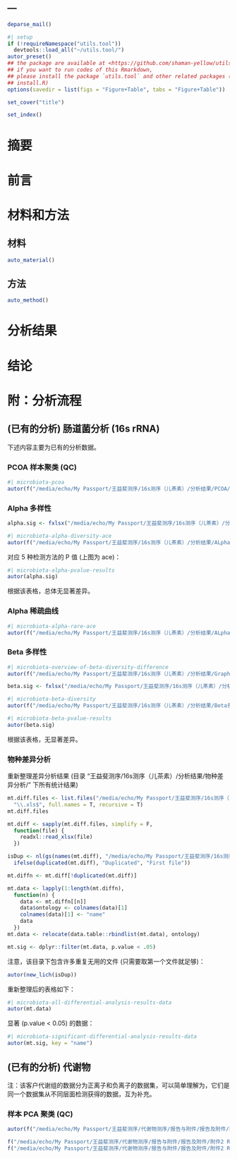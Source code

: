 ---
---

```r
deparse_mail()
```

```r
#| setup
if (!requireNamespace("utils.tool"))
  devtools::load_all("~/utils.tool/")
autor_preset()
## the package are available at <https://github.com/shaman-yellow/utils.tool>
## if you want to run codes of this Rmarkdown,
## please install the package `utils.tool` and other related packages (run
## install.R)
options(savedir = list(figs = "Figure+Table", tabs = "Figure+Table"))
```

```r
set_cover("title")
```

```r
set_index()
```

# 摘要 {#abstract}

# 前言 {#introduction}

# 材料和方法 {#methods}

## 材料

```r
auto_material()
```

## 方法

```r
auto_method()
```

# 分析结果 {#results}

# 结论 {#dis}

# 附：分析流程 {#workflow}

## (已有的分析) 肠道菌分析 (16s rRNA) 

下述内容主要为已有的分析数据。

### PCOA 样本聚类 (QC)

```r
#| microbiota-pcoa
autor(f("/media/echo/My Passport/王益斐测序/16s测序（儿茶素）/分析结果/PCOA/unweighted-unifrac/chartExport_2116.png"))
```

### Alpha 多样性

```r
alpha.sig <- fxlsx("/media/echo/My Passport/王益斐测序/16s测序（儿茶素）/分析结果/ALpha多样性组间差异盒形图/group/ace/alpha-pValue_2113.xlsx")
```

```r
#| microbiota-alpha-diversity-ace
autor(f("/media/echo/My Passport/王益斐测序/16s测序（儿茶素）/分析结果/ALpha多样性组间差异盒形图/group/ace/chartExport_2113.png"))
```

对应 5 种检测方法的 P 值 (上图为 ace)：

```r
#| microbiota-alpha-pvalue-results
autor(alpha.sig)
```

根据该表格，总体无显著差异。

### Alpha 稀疏曲线

```r
#| microbiota-alpha-rare-ace
autor(f("/media/echo/My Passport/王益斐测序/16s测序（儿茶素）/分析结果/ALpha多样性稀释曲线/ace/chartExport_2116.png"))
```

### Beta 多样性

```r
#| microbiota-overview-of-beta-diversity-difference
autor(f("/media/echo/My Passport/王益斐测序/16s测序（儿茶素）/分析结果/Graphlan图/group/Control-Model-CTCH.group.png"))
```

```r
beta.sig <- fxlsx("/media/echo/My Passport/王益斐测序/16s测序（儿茶素）/分析结果/Beta多样性组间差异盒形图/group/unweighted-unifrac/betaBox_2084.xlsx")
```

```r
#| microbiota-beta-diversity
autor(f("/media/echo/My Passport/王益斐测序/16s测序（儿茶素）/分析结果/Beta多样性组间差异盒形图/group/unweighted-unifrac/chartExport_2084.png"))
```

```r
#| microbiota-beta-pvalue-results
autor(beta.sig)
```

根据该表格，无显著差异。

### 物种差异分析

重新整理差异分析结果 (目录 "王益斐测序/16s测序（儿茶素）/分析结果/物种差异分析/" 下所有统计结果)

```r
mt.diff.files <- list.files("/media/echo/My Passport/王益斐测序/16s测序（儿茶素）/分析结果/物种差异分析/",
  "\\.xls$", full.names = T, recursive = T)
mt.diff.files

mt.diff <- sapply(mt.diff.files, simplify = F,
  function(file) {
    readxl::read_xlsx(file)
  })

isDup <- nl(gs(names(mt.diff), "/media/echo/My Passport/王益斐测序/16s测序（儿茶素）/分析结果/", ""),
  ifelse(duplicated(mt.diff), "Duplicated", "First file"))

mt.diffn <- mt.diff[!duplicated(mt.diff)]

mt.data <- lapply(1:length(mt.diffn),
  function(n) {
    data <- mt.diffn[[n]]
    data$ontology <- colnames(data)[1]
    colnames(data)[1] <- "name"
    data
  })
mt.data <- relocate(data.table::rbindlist(mt.data), ontology)

mt.sig <- dplyr::filter(mt.data, p.value < .05)
```

注意，该目录下包含许多重复无用的文件 (只需要取第一个文件就足够)：

```r
autor(new_lich(isDup))
```

重新整理后的表格如下：

```r
#| microbiota-all-differential-analysis-results-data
autor(mt.data)
```

显著 (p.value < 0.05) 的数据：

```r
#| microbiota-significant-differential-analysis-results-data
autor(mt.sig, key = "name")
```

## (已有的分析) 代谢物

注：该客户代谢组的数据分为正离子和负离子的数据集，可以简单理解为，它们是同一个数据集从不同层面检测获得的数据，互为补充。

### 样本 PCA 聚类 (QC) 

```r
autor(f("/media/echo/My Passport/王益斐测序/代谢物测序/报告与附件/报告及附件/附件2 Result/01. QC/QC-NEG.png"))
```

```r
f("/media/echo/My Passport/王益斐测序/代谢物测序/报告与附件/报告及附件/附件2 Result/")
f("/media/echo/My Passport/王益斐测序/代谢物测序/报告与附件/报告及附件/附件2 Result/01. QC/QC-NEG.png")
```



